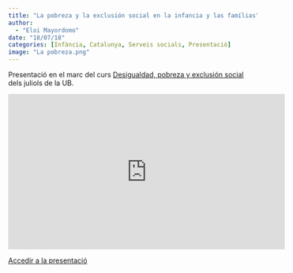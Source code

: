 ```yaml
---
title: "La pobreza y la exclusión social en la infancia y las famílias"
author: 
  - "Eloi Mayordomo"
date: "18/07/18"
categories: [Infància, Catalunya, Serveis socials, Presentació]
image: "La pobreza.png"
---
```


Presentació en el marc del curs [Desigualdad, pobreza y exclusión social](http://www.juliols.ub.edu/curso-verano/desigualdad-pobreza-exclusion-social) dels juliols de la UB.

<iframe width="560" height="315" src="https://eloimm.github.io/UB/#1" title="La pobreza y la exclusión social en la infancia y las famílias" frameborder="0" allow="accelerometer; autoplay; clipboard-write; encrypted-media; gyroscope; picture-in-picture; web-share" allowfullscreen>

</iframe>

[Accedir a la presentació](https://eloimm.github.io/UB/#1)
